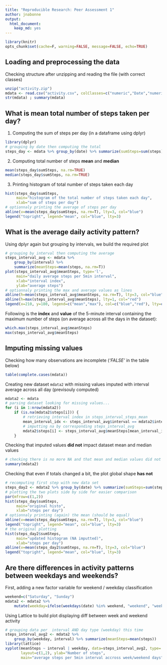 ```yaml
---
title: "Reproducible Research: Peer Assessment 1"
author: jnabonne
output: 
  html_document: 
    keep_md: yes
---
```


```r
library(knitr)
opts_chunk$set(cache=F, warning=FALSE, message=FALSE, echo=TRUE)
```


## Loading and preprocessing the data
Checking structure after unzipping and reading the file (with correct classes)
```r
unzip("activity.zip")
mdata <- read.csv("activity.csv", colClasses=c("numeric","Date","numeric"))
str(mdata) ; summary(mdata)
```


## What is mean total number of steps taken per day?
1. Computing the sum of steps per day (in a dataframe using dplyr)  
```r
library(dplyr)
# grouping by date then computing the total
steps_day <- mdata %>% group_by(date) %>% summarize(sumSteps=sum(steps))
```

2. Computing total number of steps **mean** and **median**
```r
mean(steps_day$sumSteps, na.rm=TRUE)
median(steps_day$sumSteps, na.rm=TRUE)
```

3. Printing histogram of total number of steps taken each day
```r
hist(steps_day$sumSteps,
     main="histogram of the total number of steps taken each day",
     xlab="sum of steps per day")
# optionnaly printing the average of steps per day
abline(v=mean(steps_day$sumSteps, na.rm=T), lty=3, col="blue")
legend("topright", legend="mean", col="blue", lty=3)
```


## What is the average daily activity pattern?
Using dplyr again but grouping by intervals, we build the required plot  
```r
# grouping by interval then computing the average
steps_interval_avg <- mdata %>%
    group_by(interval) %>%
    summarize(meanSteps=mean(steps, na.rm=T))
plot(steps_interval_avg$meanSteps, type='l',
     main="daily average steps per 5min interval",
     xlab="interval index",
     ylab="average steps")
# optionnaly printing the max and average values as lines
abline(h=mean(steps_interval_avg$meanSteps, na.rm=T), lty=3, col="blue")
abline(h=max(steps_interval_avg$meanSteps), lty=1, col="red")
legend(x=210, y=180, legend=c("mean","max"), col=c("blue","red"), lty=c(3,1))
```

Following is the **index** and **value** of the 5-minute interval containing the maximum
number of steps (on average across all the days in the dataset):  
```r
which.max(steps_interval_avg$meanSteps)
max(steps_interval_avg$meanSteps)
```


## Imputing missing values
Checking how many observations are incomplete (_'FALSE'_ in the table below)
```r
table(complete.cases(mdata))
```

Creating new dataset `mdata2` with missing values imputed with interval average
across all day (previsouly computed)
```r
mdata2 <- mdata
# parsing dataset looking for missing values...
for (i in 1:nrow(mdata2))
    if (is.na(mdata2$steps[i])) {
        # retrieving interval index in steps_interval_steps_mean
        mean_interval_idx <- steps_interval_avg$interval == mdata2$interval[i]
        # imputting na by corresponding steps_interval_avg
        mdata2$steps[i] <- steps_interval_avg$meanSteps[mean_interval_idx]
    }
```

Checking that imputed values **did not** impact dataset mean and median values
```r
# checking there is no more NA and that mean and median values did not change
summary(mdata2)
```

Checking that even if totals changed a bit, the plot global shape **has not**
```r
# recomputing first step with new data set
steps_day2 <- mdata2 %>% group_by(date) %>% summarize(sumSteps=sum(steps))
# plotting the two plots side by side for easier comparison
par(mfrow=c(1,2))
hist(steps_day$sumSteps,
     main="original histo",
     xlab="steps per day")
# optionnaly printing (again) the mean (should be equal)
abline(v=mean(steps_day$sumSteps, na.rm=T), lty=3, col="blue")
legend("topright", legend="mean", col="blue", lty=3)
# the original plotting
hist(steps_day2$sumSteps,
     main="updated histogram (NA imputted)",
     xlab="steps per day")
abline(v=mean(steps_day2$sumSteps, na.rm=T), lty=3, col="blue")
legend("topright", legend="mean", col="blue", lty=3)
```


## Are there differences in activity patterns between weekdays and weekends?
First, adding a new factor variable for weekend / weekday classification
```r
weekend=c("Saturday", "Sunday")
mdata2 <- mdata2 %>%
    mutate(weekday=ifelse(weekdays(date) %in% weekend, "weekend", "weekday"))
```

Using Lattice to build plot displaying diff between week and weekend activity
```r
# grouping data per  interval AND day type (weekday) this time
steps_interval_avg2 <- mdata2 %>%
    group_by(weekday, interval) %>% summarize(meanSteps=mean(steps))
library(lattice)
xyplot(meanSteps ~ interval | weekday, data=steps_interval_avg2, type='l',
       layout=c(1,2), ylab="Number of steps",
       main="average steps per 5min interval accross week/weekend days")
```


